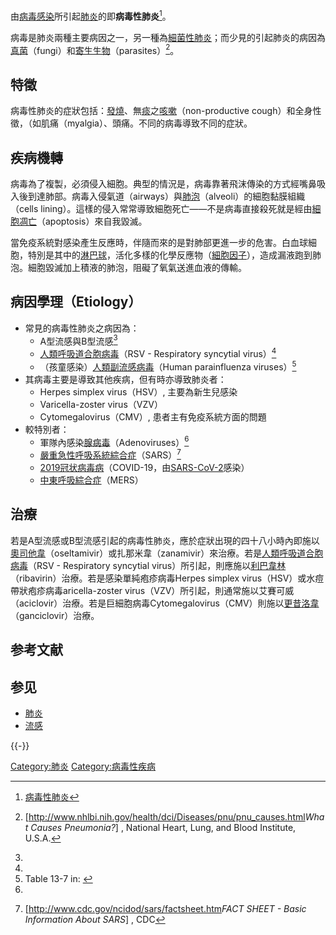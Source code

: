 {{Infobox Disease
 | Name           = Viral pneumonia
 | Image          = 
 | Caption        = 
 | DiseasesDB     = 
 | ICD10          = {{ICD10|J|12||j|09}}
 | ICD9           = {{ICD9|480}}
 | ICDO           = 
 | OMIM           = 
 | MedlinePlus    = 
 | eMedicineSubj  = emerg
 | eMedicineTopic = 468
 | eMedicine_mult = {{eMedicine2|radio|539}}
 | MeshID         = D011024 
}}

由[[病毒|病毒]][[感染|感染]]所引起[[肺炎|肺炎]]的即'''病毒性肺炎'''<ref>{{en}}[http://www.mercksource.com/pp/us/cns/cns_hl_dorlands_split.jsp?pg=/ppdocs/us/common/dorlands/dorland/six/000084236.htm 病毒性肺炎]</ref>。

病毒是肺炎兩種主要病因之一，另一種為[[細菌性肺炎|細菌性肺炎]]；而少見的引起肺炎的病因為[[真菌|真菌]]（fungi）和[[寄生物|寄生生物]]（parasites）<ref>{{en}}[http://www.nhlbi.nih.gov/health/dci/Diseases/pnu/pnu_causes.html''What Causes Pneumonia?''] {{Wayback|url=http://www.nhlbi.nih.gov/health/dci/Diseases/pnu/pnu_causes.html |date=20110816085632 }}, National Heart, Lung, and Blood Institute, U.S.A.</ref>。

== 特徵 ==
病毒性肺炎的症狀包括：[[發燒|發燒]]、無[[痰|痰]]之[[咳嗽|咳嗽]]（non-productive cough）和全身性徵，（如肌痛（myalgia）、頭痛。不同的病毒導致不同的症狀。

== 疾病機轉 ==
病毒為了複製，必須侵入細胞。典型的情況是，病毒靠著飛沫傳染的方式經嘴鼻吸入後到達肺部。病毒入侵氣道（airways）與[[肺泡|肺泡]]（alveoli）的細胞黏膜組織（cells lining）。這樣的侵入常常導致細胞死亡——不是病毒直接殺死就是經由[[細胞凋亡|細胞凋亡]]（apoptosis）來自我毀滅。

當免疫系統對感染產生反應時，伴隨而來的是對肺部更進一步的危害。白血球細胞，特別是其中的[[淋巴球|淋巴球]]，活化多樣的化學反應物（[[細胞因子|細胞因子]]），造成漏液跑到肺泡。細胞毀滅加上積液的肺泡，阻礙了氧氣送進血液的傳輸。

== 病因學理（Etiology） ==
* 常見的病毒性肺炎之病因為：
** A型流感與B型流感<ref name=Kumar13-7 />
** [[人類呼吸道合胞病毒|人類呼吸道合胞病毒]]（RSV - Respiratory syncytial virus）<ref name=Kumar13-7 />
** （孩童感染）[[人類副流感病毒|人類副流感病毒]]（Human parainfluenza viruses）<ref name=Kumar13-7>Table 13-7 in: {{cite book |author=Mitchell, Richard Sheppard; Kumar, Vinay; Abbas, Abul K.; Fausto, Nelson |title=Robbins Basic Pathology: With STUDENT CONSULT Online Access |publisher=Saunders |location=Philadelphia |year= |pages= |ISBN = 1-4160-2973-7 |oclc= |doi= |edition = 8th}}</ref>
* 其病毒主要是導致其他疾病，但有時亦導致肺炎者：
** Herpes simplex virus（HSV）, 主要為新生兒感染
** Varicella-zoster virus（VZV）
** Cytomegalovirus（CMV）, 患者主有免疫系統方面的問題
* 較特別者：
** 軍隊內感染[[腺病毒|腺病毒]]（Adenoviruses）<ref name=Kumar13-7/>
** [[嚴重急性呼吸系統綜合症|嚴重急性呼吸系統綜合症]]（SARS）<ref>{{en}}[http://www.cdc.gov/ncidod/sars/factsheet.htm''FACT SHEET - Basic Information About SARS''] {{webarchive|url=https://web.archive.org/web/20090628132226/http://www.cdc.gov/ncidod/sars/factsheet.htm |date=2009-06-28 }}, CDC</ref>
** [[2019冠状病毒病|2019冠状病毒病]]（COVID-19，由[[严重急性呼吸系统综合征冠状病毒2|SARS-CoV-2]]感染）
**[[中東呼吸綜合症|中東呼吸綜合症]]（MERS）

== 治療 ==
若是A型流感或B型流感引起的病毒性肺炎，應於症狀出現的四十八小時內即施以[[奧司他韋|奧司他韋]]（oseltamivir）或扎那米韋（zanamivir）來治療。若是[[人類呼吸道合胞病毒|人類呼吸道合胞病毒]]（RSV - Respiratory syncytial virus）所引起，則應施以[[利巴韋林|利巴韋林]]（ribavirin）治療。若是感染單純疱疹病毒Herpes simplex virus（HSV）或水痘帶狀疱疹病毒aricella-zoster virus（VZV）所引起，則通常施以艾賽可威（aciclovir）治療。若是巨細胞病毒Cytomegalovirus（CMV）則施以[[更昔洛韋|更昔洛韋]]（ganciclovir）治療。

== 参考文献 ==
{{Reflist|2}}

== 参见 ==
{{Portal box|医学}}
* [[肺炎|肺炎]]
* [[流感|流感]]

{{-}}
{{Pneumonia}}
{{Viral systemic diseases}}
{{Respiratory pathology}}

[[Category:肺炎|Category:肺炎]]
[[Category:病毒性疾病|Category:病毒性疾病]]